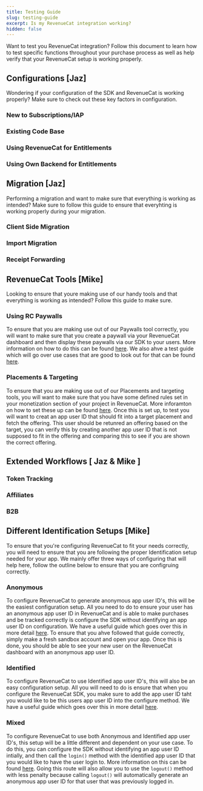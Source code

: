 ```yaml
---
title: Testing Guide
slug: testing-guide
excerpt: Is my RevenueCat integration working? 
hidden: false
---
```


Want to test you RevenueCat integration? Follow this document to learn how to test specific functions throughout your purchase process as well as help verify that your RevenueCat setup is working properly.

## Configurations [Jaz]
Wondering if your configuration of the SDK and RevenueCat is working properly? Make sure to check out these key factors in configuration.
### New to Subscriptions/IAP
### Existing Code Base
### Using RevenueCat for Entitlements
### Using Own Backend for Entitlements

## Migration [Jaz]
Performing a migration and want to make sure that everything is working as intended? Make sure to follow this guide to ensure that everyhting is working properly during your migration. 
### Client Side Migration
### Import Migration
### Receipt Forwarding

## RevenueCat Tools [Mike] 
Looking to ensure that youre making use of our handy tools and that everything is working as intended? Follow this guide to make sure. 
### Using RC Paywalls
To ensure that you are making use out of our Paywalls tool correctly, you will want to make sure that you create a paywall via your RevenueCat dashboard and then display these paywalls via our SDK to your users. More information on how to do this can be found [here](https://www.revenuecat.com/docs/tools/paywalls/displaying-paywalls). We also ahve a test guide which will go over use cases that are good to look out for that can be found [here](testing-guide/use-cases). 
### Placements & Targeting 
To ensure that you are making use out of our Placements and targeting tools, you will want to make sure that you have some defined rules set in your monetization section of your project in RevenueCat. More inforamton on how to set these up can be found [here](https://www.revenuecat.com/docs/tools/targeting#creating-targeting-rules). Once this is set up, to test you will want to creat an app user ID that should fit into a target placement and fetch the offering. This user should be retunred an offering based on the target, you can verify this by creating another app user ID that is not supposed to fit in the offering and comparing this to see if you are shown the correct offering.  

## Extended Workflows [ Jaz & Mike ]

### Token Tracking
### Affiliates
### B2B

## Different Identification Setups [Mike]
To ensure that you're configuring RevenueCat to fit your needs correctly, you will need to ensure that you are following the proper Identification setup needed for your app. We mainly offer three ways of configuring that will help here, follow the outline below to ensure that you are configruing correctly. 
### Anonymous 
To configure RevenueCat to generate anonymous app user ID's, this will be the easiest configuration setup. All you need to do to ensure your user has an anonymous app user ID in RevenueCat and is able to make purchases and be tracked correctly is configure the SDK without identifying an app user ID on configuration. We have a useful guide which goes over this in more detail [here](https://www.revenuecat.com/docs/customers/user-ids#anonymous-app-user-ids). To ensure that you ahve followed that guide correctly, simply make a fresh sandbox account and open your app. Once this is done, you should be able to see your new user on the RevenueCat dashboard with an anonymous app user ID. 
### Identified 
To configure RevenueCat to use Identified app user ID's, this will also be an easy configuration setup. All you will need to do is ensure that when you configure the RevenueCat SDK, you make sure to add the app user ID taht you would like to be this users app user ID into the configure method. We have a useful guide which goes over this in more detail [here](https://www.revenuecat.com/docs/customers/user-ids#provide-app-user-id-on-configuration). 
### Mixed
To configure RevenueCat to use both Anonymous and Identified app user ID's, this setup will be a little different and dependent on your use case. To do this, you can configure the SDK without identifying an app user ID intially, and then call the `login()` method with the identified app user ID that you would like to have the user login to. More information on this can be found [here](https://www.revenuecat.com/docs/customers/user-ids#provide-app-user-id-after-configuration). Going this route will also allow you to use the `logout()` method with less penalty because calling `logout()` will automatically generate an anonymous app user ID for that user that was previously logged in. 